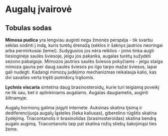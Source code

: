 # Augalų įvairovė



## Tobulas sodas

**Mimosa pudica** yra lengviau auginti negu žmonės perspėja - tik svarbu sėklas sodinti į indą, kuris turėtų drenažą (sėklos ir šaknys jautrios neoringai arba permirkusiai žemei). Sudygusios jos nėra reiklios - joms tinka augti tiesioginėje saulės šviesoje, jeigu jos pakanka, augalas turėtų sužydėti sezono pabaigoje. Mimozos jautrios saulės šviesos pokyčiams - jeigu staiga mimoza gauna per daug saulės šviesos po ilgo tarpo mažai šviesos, lapai gali nudegti. Kadangi mimozų judėjimo mechanizmas reikalauja kalio, kas dvi savaites verta tręšti pomidorų trąšomis.

**Lychnis viscaria** sintetina daug brasinosteroidų, kurie turi teigiamą poveikį ne tik sau, bet ir aplinkiniams augalams. Augalas daugiametis, auginti šiltnamyje.

Augalų hormonų galima įsigyti internete. Auksinas skatina tįsimą ir dediferencijuoja augalų ląsteles (lieka kaliusas), giberelino rūgštis skatina žydėjimą. Triacontanolis ir brasinolidas (brasinosteroidas) skatina bendrą augalo augimą. Triacontanolis taip pat skatina rožių stiebų šakojimąsi ties žeme.


